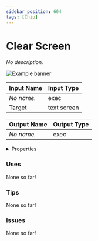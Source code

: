 ```yaml
---
sidebar_position: 604
tags: [Chip]
---
```


# Clear Screen

*No description.*



![Example banner](./assets/142438cd-1bd2-4df2-b2fa-c93aaf99f771.svg)

| Input Name | Input Type |
|-----------|-----------|
| *No name.* | exec |
| Target | text screen |

| Output Name | Output Type |
|-----------|-----------|
| *No name.* | exec |


<details>
  <summary>Properties</summary>
  <div>
    <div>
    <table>
      <thead>
        <tr>
          <th>Is beta required?</th>
          <th>❌</th>
        </tr>
        <tr>
          <th>Is this chip a trolling risk?</th>
          <th>❌</th>
        </tr>
        <tr>
          <th>Chip UUID</th>
          <th>142438cd-1bd2-4df2-b2fa-c93aaf99f771</th>
        </tr>
      </thead>
    </table>
    </div>
  </div>
</details>

### Uses

None so far!

### Tips

None so far!

### Issues

None so far!